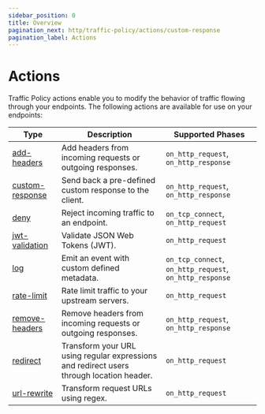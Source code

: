 ```yaml
---
sidebar_position: 0
title: Overview
pagination_next: http/traffic-policy/actions/custom-response
pagination_label: Actions
---
```


# Actions

Traffic Policy actions enable you to modify the behavior of traffic flowing through your endpoints. The following actions are available for use on your endpoints:

| Type                               | Description                                                                              | Supported Phases      |
| ---------------------------------- | ---------------------------------------------------------------------------------------- | ----------------- |
| [add-headers](add-headers)         | Add headers from incoming requests or outgoing responses.                                | `on_http_request`, `on_http_response` |
| [custom-response](custom-response) | Send back a pre-defined custom response to the client.                                   | `on_http_request`, `on_http_response` |
| [deny](deny)                       | Reject incoming traffic to an endpoint.                                                  | `on_tcp_connect`, `on_http_request`           |
| [jwt-validation](jwt-validation)   | Validate JSON Web Tokens (JWT).                                                          | `on_http_request`           |
| [log](log)                         | Emit an event with custom defined metadata.                                              | `on_tcp_connect`, `on_http_request`, `on_http_response` |
| [rate-limit](rate-limit)           | Rate limit traffic to your upstream servers.                                             | `on_http_request`           |
| [remove-headers](remove-headers)   | Remove headers from incoming requests or outgoing responses.                             | `on_http_request`, `on_http_response` |
| [redirect](redirect)               | Transform your URL using regular expressions and redirect users through location header. | `on_http_request`           |
| [url-rewrite](url-rewrite)         | Transform request URLs using regex.                                                      | `on_http_request`           |
